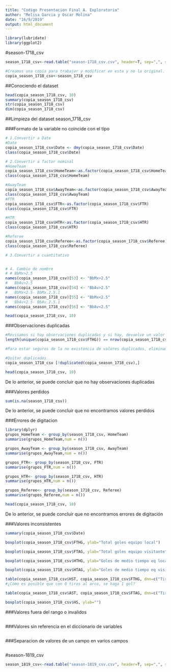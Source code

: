 ```yaml
---
title: "Codigo Presentacion Final A. Exploratorio"
author: "Melisa Garcia y Oscar Molina"
date: "16/9/2019"
output: html_document
---
```


```r
library(lubridate)
library(ggplot2)

```

#season-1718_csv
```r

season_1718_csv<-read.table("season-1718_csv.csv", header=T, sep=",", stringsAsFactors = FALSE)

#Creamos una copia para trabajar y modificar en esta y no la original.
copia_season_1718_csv<-season_1718_csv

```

##Conociendo el dataset
```r
head(copia_season_1718_csv, 10)
summary(copia_season_1718_csv)
str(copia_season_1718_csv)
dim(copia_season_1718_csv)
```


##Limpieza del dataset season_1718_csv

###Formato de la variable no coincide con el tipo
```r
# 1.Convertir a Date
#Date
copia_season_1718_csv$Date <- dmy(copia_season_1718_csv$Date) 
class(copia_season_1718_csv$Date)

# 2.Convertir a factor nominal
#HomeTeam 
copia_season_1718_csv$HomeTeam<-as.factor(copia_season_1718_csv$HomeTeam)
class(copia_season_1718_csv$HomeTeam)

#AwayTeam  
copia_season_1718_csv$AwayTeam<-as.factor(copia_season_1718_csv$AwayTeam)
class(copia_season_1718_csv$AwayTeam)
#FTR
copia_season_1718_csv$FTR<-as.factor(copia_season_1718_csv$FTR)
class(copia_season_1718_csv$FTR)

#HTR
copia_season_1718_csv$HTR<-as.factor(copia_season_1718_csv$HTR)
class(copia_season_1718_csv$HTR)

#Referee 
copia_season_1718_csv$Referee<-as.factor(copia_season_1718_csv$Referee)
class(copia_season_1718_csv$Referee)

# 3.Convertir a cuantitativo


# 4. Cambio de nombre
# #	BbMx>2.5
names(copia_season_1718_csv)[53] <- "BbMx>2.5"
#	BbAv>2.5
names(copia_season_1718_csv)[54] <- "BbAv>2.5"
#	BbMx<2.5- BbMx.2.5.1
names(copia_season_1718_csv)[55] <- "BbMx<2.5"
#	BbAv<2.5- BbAv.2.5.1
names(copia_season_1718_csv)[56] <- "BbAv<2.5"

head(copia_season_1718_csv, 10)

```


###Observaciones duplicadas

```r

#Revisamos si hay observaciones duplicadas y si hay, devuelve un valor lógico
length(unique(copia_season_1718_csv$FTHG)) == nrow(copia_season_1718_csv) 

#Para estar seguros de la no existencia de valores duplicados, eliminanos estos de la coia del dataset

#Quitar duplicados
copia_season_1718_csv [!duplicated(copia_season_1718_csv),]

head(copia_season_1718_csv, 10)

```
De lo anterior, se puede concluir que no hay observaciones duplicadas

###Valores perdidos
```r

sum(is.na(season_1718_csv))

```
De lo anterior, se puede concluir que no encontramos valores perdidos

###Errores de digitacion
```r
library(dplyr)
grupos_HomeTeam <- group_by(season_1718_csv, HomeTeam)
summarise(grupos_HomeTeam,num = n())

grupos_AwayTeam <- group_by(season_1718_csv, AwayTeam)
summarise(grupos_AwayTeam,num = n())

grupos_FTR<- group_by(season_1718_csv, FTR)
summarise(grupos_FTR,num = n())

grupos_HTR<- group_by(season_1718_csv, HTR)
summarise(grupos_HTR,num = n())

grupos_Referee<- group_by(season_1718_csv, Referee)
summarise(grupos_Referee,num = n())

head(copia_season_1718_csv, 10)

```
De lo anterior, se puede concluir que no encontramos errores de digitación

###Valores inconsistentes
```r
summary(copia_season_1718_csv$Date)

boxplot(copia_season_1718_csv$FTHG, ylab="Total goles equipo local")

boxplot(copia_season_1718_csv$FTAG, ylab="Total goles equipo visitante")

boxplot(copia_season_1718_csv$HTHG, ylab="Goles de medio tiempo eq local")

boxplot(copia_season_1718_csv$HTAG, ylab="Goles de medio tiempo eq visitante")

table(copia_season_1718_csv$HST, copia_season_1718_csv$FTHG, dnn=c("Tiros al arco eq local", "Goles eq local"))
#¿Cómo es posible que con 0 tiros al arco, se haga 1 gol?

table(copia_season_1718_csv$AST, copia_season_1718_csv$FTAG, dnn=c("Tiros al arco eq visitante", "Goles eq visitante"))

boxplot(copia_season_1718_csv$HS, ylab="")

```


###Valores fuera del rango o invalidos
```r


```


###Valores sin referencia en el diccionario de variables
```r


```


###Separacion de valores de un campo en varios campos
```r


```


#season-1819_csv
```r

season_1819_csv<-read.table("season-1819_csv.csv", header=T, sep=",", stringsAsFactors = FALSE)

```


















































